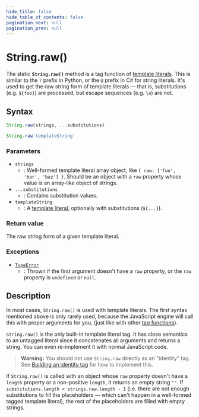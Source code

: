 ```yaml
---
hide_title: false
hide_table_of_contents: false
pagination_next: null
pagination_prev: null
---
```

# String.raw()

The static **`String.raw()`** method is a tag function of [template literals](https://developer.mozilla.org/docs/Web/JavaScript/Reference/Template_literals). This is similar to the `r` prefix in Python, or the `@` prefix in C# for string literals. It's used to get the raw string form of template literals — that is, substitutions (e.g. `${foo}`) are processed, but escape sequences (e.g. `\n`) are not.

## Syntax

```js
String.raw(strings, ...substitutions)

String.raw`templateString`
```

### Parameters

- `strings`
  - : Well-formed template literal array object, like `{ raw: ['foo', 'bar', 'baz'] }`. Should be an object with a `raw` property whose value is an array-like object of strings.
- `...substitutions`
  - : Contains substitution values.
- `templateString`
  - : A [template literal](https://developer.mozilla.org/docs/Web/JavaScript/Reference/Template_literals), optionally with substitutions (`${...}`).

### Return value

The raw string form of a given template literal.

### Exceptions

- [`TypeError`](../../globals/TypeError/TypeError.md)
  - : Thrown if the first argument doesn't have a `raw` property, or the `raw` property is `undefined` or `null`.

## Description

In most cases, `String.raw()` is used with template literals. The first syntax mentioned above is only rarely used, because the JavaScript engine will call this with proper arguments for you, (just like with other [tag functions](https://developer.mozilla.org/docs/Web/JavaScript/Reference/Template_literals#tagged_templates)).

`String.raw()` is the only built-in template literal tag. It has close semantics to an untagged literal since it concatenates all arguments and returns a string. You can even re-implement it with normal JavaScript code.

> **Warning:** You should not use `String.raw` directly as an "identity" tag. See [Building an identity tag](#building_an_identity_tag) for how to implement this.

If `String.raw()` is called with an object whose `raw` property doesn't have a `length` property or a non-positive `length`, it returns an empty string `""`. If `substitutions.length < strings.raw.length - 1` (i.e. there are not enough substitutions to fill the placeholders — which can't happen in a well-formed tagged template literal), the rest of the placeholders are filled with empty strings.
